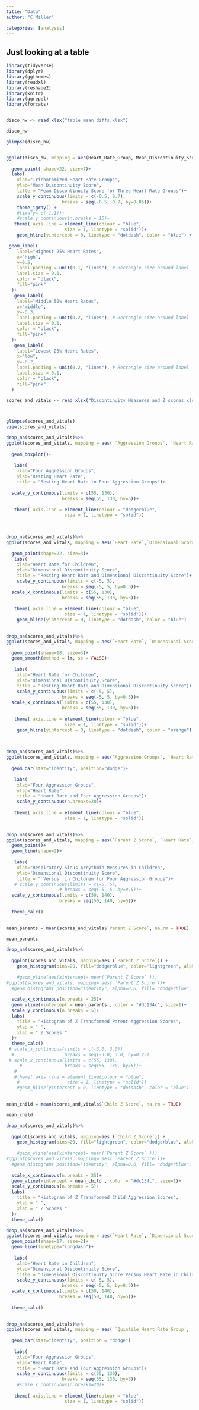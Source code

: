 ```yaml
---
title: "Data"
author: "C Miller"

categories: [analysis]
---
```


## Just looking at a table

```r

library(tidyverse)
library(dplyr)
library(ggthemes)
library(readxl)
library(reshape2)
library(knitr)
library(ggrepel)
library(forcats)


disco_hw <- read_xlsx("table_mean_diffs.xlsx")


```

```r


disco_hw

glimpse(disco_hw)



```

```r



ggplot(disco_hw, mapping = aes(Heart_Rate_Group, Mean_Discontinuity_Score,fill= Heart_Rate_Group))+
  
  geom_point( shape=22, size=7)+
  labs(
    xlab="Trichotomized Heart Rate Groups",
    ylab="Mean Discontinuity Score",
    title = "Mean Discontinuity Score for Three Heart Rate Groups")+
    scale_y_continuous(limits = c(-0.5, 0.7),
                     breaks = seq(-0.5, 0.7, by=0.05))+
    theme_igray() +
    #lims(y= c(-1,1))+
    #scale_y_continuous(n.breaks = 15)+
   theme( axis.line = element_line(colour = "blue", 
                      size = 1, linetype = "solid"))+
    geom_hline(yintercept = 0, linetype = "dotdash", color = "blue") +

 geom_label(
    label="Highest 25% Heart Rates", 
    x="high",
    y=0.5,
    label.padding = unit(0.1, "lines"), # Rectangle size around label
    label.size = 0.1,
    color = "black",
    fill="pink"
  )+
   geom_label(
    label="Middle 50% Heart Rates", 
    x="middle",
    y=-0.3,
    label.padding = unit(0.2, "lines"), # Rectangle size around label
    label.size = 0.1,
    color = "black",
    fill="pink"
  )+
   geom_label(
    label="Lowest 25% Heart Rates", 
    x="low",
    y=-0.2,
    label.padding = unit(0.2, "lines"), # Rectangle size around label
    label.size = 0.1,
    color = "black",
    fill="pink"
  )

```








```r

scores_and_vitals <- read_xlsx("Discontinuity Measures and Z scores.xlsx")



glimpse(scores_and_vitals)
view(scores_and_vitals)


```




```r
drop_na(scores_and_vitals)%>%
ggplot(scores_and_vitals, mapping = aes( `Aggression Groups`, `Heart Rate`, color= `Aggression Groups`))+
  
  geom_boxplot()+
 
   labs(
    xlab="Four Aggression Groups",
    ylab="Resting Heart Rate",
    title = "Resting Heart Rate in Four Aggression Groups")+
  
  scale_y_continuous(limits = c(55, 130),
                     breaks = seq(55, 130, by=5))+
   
   theme( axis.line = element_line(colour = "dodgerblue", 
                      size = 1, linetype = "solid"))
   
   


```




```r
drop_na(scores_and_vitals)%>%
ggplot(scores_and_vitals, mapping = aes(`Heart Rate`,`Dimensional Score`, fill= `Aggression Groups`))+
  
  geom_point(shape=22, size=3)+
   labs(
    xlab="Heart Rate for Children",
    ylab="Dimensional Discontinuity Score",
    title = "Resting Heart Rate and Dimensional Discontinuity Score")+
    scale_y_continuous(limits = c(-5, 5),
                     breaks = seq(-5, 5, by=0.5))+
  scale_x_continuous(limits = c(55, 130),
                     breaks = seq(55, 130, by=5))+
   
   theme( axis.line = element_line(colour = "blue", 
                      size = 1, linetype = "solid"))+
    geom_hline(yintercept = 0, linetype = "dotdash", color = "blue") 
   
```


```r
drop_na(scores_and_vitals)%>%
ggplot(scores_and_vitals, mapping = aes(`Heart Rate`, `Dimensional Score`, color= `Aggression Groups`))+
  
  geom_point(shape=18, size=3)+
  geom_smooth(method = lm, se = FALSE)+
  
   labs(
    xlab="Heart Rate for Children",
    ylab="Dimensional Discontinuity Score",
    title = "Resting Heart Rate and Dimensional Discontinuity Score")+
    scale_y_continuous(limits = c(-5, 5),
                     breaks = seq(-5, 5, by=0.5))+
  scale_x_continuous(limits = c(55, 130),
                     breaks = seq(55, 130, by=5))+
   
   theme( axis.line = element_line(colour = "blue", 
                      size = 1, linetype = "solid"))+
    geom_hline(yintercept = 0, linetype = "dotdash", color = "orange") 
   
 


```


```r


drop_na(scores_and_vitals)%>%
ggplot(scores_and_vitals, mapping = aes(`Aggression Groups`, `Heart Rate`, fill= `Aggression Groups`))+
  
  geom_bar(stat="identity", position="dodge")+
 
   labs(
    xlab="Four Aggression Groups",
    ylab="Heart Rate",
    title = "Heart Rate and Four Aggression Groups")+
    scale_y_continuous(n.breaks=20)+
   
   theme( axis.line = element_line(colour = "blue", 
                      size = 1, linetype = "solid"))
   


```





```r


drop_na(scores_and_vitals)%>%
ggplot(scores_and_vitals, mapping = aes(`Parent Z Score`, `Heart Rate`, color= `Aggression Groups`))+
  geom_point()+
  geom_line(shape=2)+
 
   labs(
    xlab="Respiratory Sinus Arrythmia Measures in Children",
    ylab="Dimensional Discontinuity Score",
    title = " Versus  in Children for Four Aggression Groups")+
   # scale_y_continuous(limits = c(-5, 5),
                    # breaks = seq(-5, 5, by=0.5))+
  scale_y_continuous(limits = c(50, 140),
                    breaks = seq(50, 140, by=5))+
  
  theme_calc()
   


```



```r


mean_parents = mean(scores_and_vitals$`Parent Z Score`, na.rm = TRUE)

mean_parents

drop_na(scores_and_vitals)%>%
  
  ggplot(scores_and_vitals, mapping=aes (`Parent Z Score`)) +
    geom_histogram(bins=20, fill="dodgerblue", color="lightgreen", alpha=0.8)+
    
    #geom_vline(aes(xintercept= mean(`Parent Z Score` )))
#ggplot(scores_and_vitals, mapping= aes( `Parent Z Score`))+
  #geom_histogram( position="identity", alpha=0.6, fill= "dodgerblue", color="pink")+
  
  scale_x_continuous(n.breaks = 25)+
  geom_vline(xintercept = mean_parents , color = "#dc134c", size=1)+
  scale_y_continuous(n.breaks = 5)+
  labs(
    title = "Histogram of Z Transformed Parent Aggression Scores",
    ylab = " ",
    xlab = " Z Scores "
  )+
  theme_calc()
 # scale_x_continuous(limits = c(-3.0, 3.0))
  #                   breaks = seq(-3.0, 3.0, by=0.25)
 # scale_x_continuous(limits = c(55, 130),
     #                breaks = seq(55, 130, by=5))+
   #
   #theme( axis.line = element_line(colour = "blue", 
    #                  size = 1, linetype = "solid"))
    #geom_hline(yintercept = 0, linetype = "dotdash", color = "blue") 
   


```



```r


mean_child = mean(scores_and_vitals$`Child Z Score`, na.rm = TRUE)

mean_child

drop_na(scores_and_vitals)%>%
  
  ggplot(scores_and_vitals, mapping=aes (`Child Z Score`)) +
    geom_histogram(bins=20, fill="lightgreen", color="dodgerblue", alpha=0.8)+
    
    #geom_vline(aes(xintercept= mean(`Parent Z Score` )))
#ggplot(scores_and_vitals, mapping= aes( `Parent Z Score`))+
  #geom_histogram( position="identity", alpha=0.6, fill= "dodgerblue", color="pink")+
  
  scale_x_continuous(n.breaks = 25)+
  geom_vline(xintercept = mean_child , color = "#dc134c", size=1)+
  scale_y_continuous(n.breaks = 5)+
  labs(
    title = "Histogram of Z Transformed Child Aggression Scores",
    ylab = " ",
    xlab = " Z Scores "
  )+
  theme_calc()

```








```r


drop_na(scores_and_vitals)%>%
ggplot(scores_and_vitals, mapping = aes(`Heart Rate`, `Dimensional Score`, color= `Aggression Groups`))+
  geom_point(shape=17, size=2)+
  geom_line(linetype="longdash")+
 
   labs(
    xlab="Heart Rate in Children",
    ylab="Dimensional Discontinuity Score",
    title = "Dimensional Discontinuity Score Versus Heart Rate in Children for Four Aggression Groups")+
    scale_y_continuous(limits = c(-5, 5),
                     breaks = seq(-5, 5, by=0.5))+
  scale_x_continuous(limits = c(50, 140),
                    breaks = seq(50, 140, by=5))+
  
  theme_calc()
   


```




```r


drop_na(scores_and_vitals)%>%
ggplot(scores_and_vitals, mapping = aes( `Quintile Heart Rate Group`, `Heart Rate`, fill = `Aggression Groups` ))+
  
  geom_bar(stat="identity", position = "dodge")
 
   labs(
    xlab="Four Aggression Groups",
    ylab="Heart Rate",
    title = "Heart Rate and Four Aggression Groups")+
    scale_y_continuous(limits = c(55, 130),
                     breaks = seq(55, 130, by=5))
    #scale_x_continuous(n.breaks=20)+
   
   theme( axis.line = element_line(colour = "blue", 
                      size = 1, linetype = "solid"))
   


```